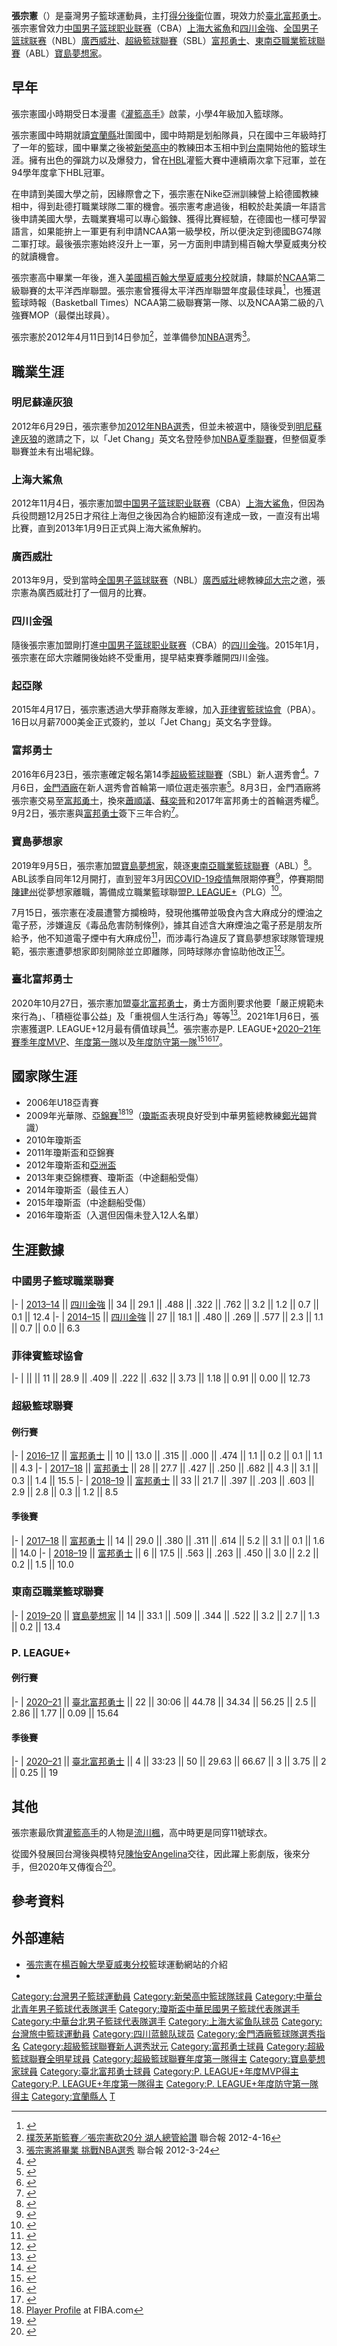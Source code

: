 {{Infobox basketball biography
| image =Jet chang basketball.jpg
| number = 3
| team = 臺北富邦勇士
| position = [[得分後衛|得分後衛]] 
| league = [[P._LEAGUE+|P. LEAGUE+]]<br>[[東南亞職業籃球聯賽|東南亞職業籃球聯賽]]
| birth_date = {{birth date and age|1988|12|27}}
| birth_place = {{TWN}}[[宜蘭縣|宜蘭縣]]
| nationality = {{ROC}}
| height_m = 1.92
| weight_kg = 88
| draft_league = SBL
| draft_year = 2016
| draft_round = 1
| draft_pick = 1
| draft_team = [[金門酒廠籃球隊|金門酒廠]]
| highschool = [[臺南市私立新榮高級中學|臺南市私立新榮高級中學]]
| college = [[楊百翰大学夏威夷分校|楊百翰大学夏威夷分校]]
| career_start = 2012
| years1 = 2012–2013
| team1 = [[上海大鯊魚|上海大鯊魚]]
| years2 = 2013
| team2 = [[廣西威壯|廣西威壯]]
| years3 = 2013–2015
| team3 = [[四川金強|四川金強]]
| years4 = 2015
| team4 = {{tsl|en|Kia Carnival (PBA team)|起亞隊}}
| years5 = 2016–2019
| team5 = [[富邦勇士|富邦勇士]]
| years6 = 2019–2020
| team6 = [[寶島夢想家|寶島夢想家]]
| years7 = 2020–至今
| team7 = [[臺北富邦勇士|臺北富邦勇士]]
| awards = 
* 2×[[P._LEAGUE+總冠軍|P. LEAGUE+總冠軍]]（[[2021年P._LEAGUE+總冠軍賽|2021]]–[[2022年P._LEAGUE+總冠軍賽|2022]]）
* [[P._LEAGUE+年度MVP|P. LEAGUE+年度MVP]]（[[2020–21年P._LEAGUE+賽季|2021]]）
* [[P._LEAGUE+年度第一隊|P. LEAGUE+年度第一隊]]（[[2020–21年P._LEAGUE+賽季|2021]]）
* [[P._LEAGUE+年度防守第一隊|P. LEAGUE+年度防守第一隊]]（[[2020–21年P._LEAGUE+賽季|2021]]）
* [[超級籃球聯賽總冠軍|超級籃球聯賽總冠軍]]（[[第十六季超級籃球聯賽冠軍賽|2019]]）
* 2×[[超級籃球聯賽全明星賽|超級籃球聯賽全明星賽]]（[[2018年超級籃球聯賽明星賽|2018]]、[[2019年超級籃球聯賽明星賽|2019]]）
* [[超級籃球聯賽年度第一隊|超級籃球聯賽年度第一隊]]（[[第十五季超級籃球聯賽|2018]]）
}}
'''張宗憲'''（{{bd|1988年|12月27日||}}）是臺灣男子籃球運動員，主打[[得分後衛|得分後衛]]位置，現效力於[[臺北富邦勇士|臺北富邦勇士]]。張宗憲曾效力[[中国男子篮球职业联赛|中国男子篮球职业联赛]]（CBA）[[上海大鯊魚|上海大鯊魚]]和[[四川金強|四川金強]]、[[全国男子篮球联赛|全国男子篮球联赛]]（NBL）[[廣西威壯|廣西威壯]]、[[超級籃球聯賽|超級籃球聯賽]]（SBL）[[富邦勇士|富邦勇士]]、[[東南亞職業籃球聯賽|東南亞職業籃球聯賽]]（ABL）[[寶島夢想家|寶島夢想家]]。

==早年==
張宗憲國小時期受日本漫畫《[[灌籃高手|灌籃高手]]》啟蒙，小學4年級加入籃球隊。

張宗憲國中時期就讀[[宜蘭縣|宜蘭縣]]壯圍國中，國中時期是划船隊員，只在國中三年級時打了一年的籃球，國中畢業之後被[[新榮高中|新榮高中]]的教練田本玉相中到[[台南|台南]]開始他的籃球生涯。擁有出色的彈跳力以及爆發力，曾在[[HBL|HBL]]灌籃大賽中連續兩次拿下冠軍，並在94學年度拿下HBL冠軍。

在申請到美國大學之前，因緣際會之下，張宗憲在Nike亞洲訓練營上給德國教練相中，得到赴德打職業球隊二軍的機會。張宗憲考慮過後，相較於赴美讀一年語言後申請美國大學，去職業賽場可以專心鍛鍊、獲得比賽經驗，在德國也一樣可學習語言，如果能拚上一軍更有利申請NCAA第一級學校，所以便決定到德國BG74隊二軍打球。最後張宗憲始終沒升上一軍，另一方面則申請到楊百翰大學夏威夷分校的就讀機會。

張宗憲高中畢業一年後，進入[[美國|美國]][[楊百翰大學夏威夷分校|楊百翰大學夏威夷分校]]就讀，隸屬於[[NCAA|NCAA]]第二級聯賽的太平洋西岸聯盟。張宗憲曾獲得太平洋西岸聯盟年度最佳球員<ref>{{cite news |url=http://www.ncaa.com/news/basketball-men/2011-03-26/hollow-victory |title=Hollow victory |first=Brian |last=Lester |work=[[National_Collegiate_Athletic_Association|NCAA.com]] |date=March 26, 2011 |accessdate=September 23, 2011 |archive-url=https://web.archive.org/web/20120923155530/http://www.ncaa.com/news/basketball-men/2011-03-26/hollow-victory |archive-date=2012-09-23 |dead-url=yes }}</ref>，也獲選籃球時報（Basketball Times）NCAA第二級聯賽第一隊、以及NCAA第二級的八強賽MOP（最傑出球員）。

張宗憲於2012年4月11日到14日參加{{tsl|en|Portsmouth Invitational Tournament|朴茨茅斯籃球賽}}<ref>[http://udn.com/NEWS/SPORTS/SP7/7030251.shtml 樸茨茅斯籃賽／張宗憲砍20分 湖人總管給讚] 聯合報 2012-4-16</ref>，並準備參加[[NBA|NBA]]選秀<ref>[http://udn.com/NEWS/SPORTS/SP7/6984312.shtml 張宗憲將畢業 挑戰NBA選秀] 聯合報 2012-3-24</ref>。

== 職業生涯 ==
=== 明尼蘇達灰狼 ===
2012年6月29日，張宗憲參加[[2012年NBA選秀|2012年NBA選秀]]，但並未被選中，隨後受到[[明尼蘇達灰狼|明尼蘇達灰狼]]的邀請之下，以「Jet Chang」英文名登陸參加[[NBA夏季聯賽|NBA夏季聯賽]]，但整個夏季聯賽並未有出場紀錄。

=== 上海大鯊魚 ===
2012年11月4日，張宗憲加盟[[中国男子篮球职业联赛|中国男子篮球职业联赛]]（CBA）[[上海大鯊魚|上海大鯊魚]]，但因為兵役問題12月25日才飛往上海但之後因為合約細節沒有達成一致，一直沒有出場比賽，直到2013年1月9日正式與上海大鯊魚解約。

=== 廣西威壯 ===
2013年9月，受到當時[[全国男子篮球联赛|全国男子篮球联赛]]（NBL）[[廣西威壯|廣西威壯]]總教練[[邱大宗|邱大宗]]之邀，張宗憲為廣西威壯打了一個月的比賽。

=== 四川金强 ===
隨後張宗憲加盟剛打進[[中国男子篮球职业联赛|中国男子篮球职业联赛]]（CBA）的[[四川金強|四川金強]]。2015年1月，張宗憲在邱大宗離開後始終不受重用，提早結束賽季離開四川金強。

=== 起亞隊 ===
2015年4月17日，張宗憲透過大學菲裔隊友{{link-en|Virgil Buensuceso|JR Buensuceso}}牽線，加入[[菲律賓籃球協會|菲律賓籃球協會]]（PBA）{{tsl|en|Kia Carnival (PBA team)|起亞隊}}。16日以月薪7000美金正式簽約，並以「Jet Chang」英文名字登錄。

=== 富邦勇士 ===
2016年6月23日，張宗憲確定報名第14季[[超級籃球聯賽|超級籃球聯賽]]（SBL）新人選秀會<ref>{{cite news |author1=林岳甫 |title=張宗憲確定投身SBL選秀 胡瓏貿尚未決定 |url=https://sports.ltn.com.tw/news/breakingnews/1739490 |accessdate=2021-07-11 |work=自由時報 |date=2016-06-23 |archive-date=2021-07-13 |archive-url=https://web.archive.org/web/20210713190959/https://sports.ltn.com.tw/news/breakingnews/1739490 |dead-url=no }}</ref>。7月6日，[[金門酒廠籃球隊|金門酒廠]]在新人選秀會首輪第一順位選走張宗憲<ref>{{cite news|author1=沈明璁|title=不負眾望　金酒選「噴射機」張宗憲當狀元|url=http://www.nownews.com/n/2016/07/06/2159870|accessdate=2016-07-06|agency=NOWnews|date=2016-07-06}}</ref>。8月3日，金門酒廠將張宗憲交易至[[富邦勇士|富邦勇士]]，換來[[蕭順議|蕭順議]]、[[蘇奕晉|蘇奕晉]]和2017年富邦勇士的首輪選秀權<ref>{{cite news |author1=林岳甫 |title=富邦勇士又有大動作 從金酒盤來張宗憲 |url=https://sports.ltn.com.tw/news/breakingnews/1783824 |accessdate=2021-07-11 |work=自由時報 |date=2016-08-03 |archive-date=2021-07-13 |archive-url=https://web.archive.org/web/20210713093050/https://sports.ltn.com.tw/news/breakingnews/1783824 |dead-url=no }}</ref>。9月2日，張宗憲與[[富邦勇士|富邦勇士]]簽下三年合約<ref>{{cite news |author1=杜奕君 |title=張宗憲3年合約入富邦勇士 陳建州盼他每場殺爆對手 |url=https://sports.ettoday.net/news/768092 |accessdate=2021-07-11 |work=ETtoday |date=2016-09-02 |archive-date=2021-07-11 |archive-url=https://web.archive.org/web/20210711110446/https://sports.ettoday.net/news/768092 |dead-url=no }}</ref>。

=== 寶島夢想家 ===
2019年9月5日，張宗憲加盟[[寶島夢想家|寶島夢想家]]，競逐[[東南亞職業籃球聯賽|東南亞職業籃球聯賽]]（ABL）<ref>{{cite news|title=張宗憲換跑道　改飛夢想家|url=https://tsna.com/article/29330|publisher=TSNA|date=2019-09-05|accessdate=2021-07-11}}</ref>。ABL該季自同年12月開打，直到翌年3月因[[COVID-19疫情|COVID-19疫情]]無限期停賽<ref>{{cite news|url=https://www.ltsports.com.tw/article/139242|title=無限期停賽　洋將紛紛找尋新出路|publisher=麗臺運動報|author=何燁樺|date=2020-03-27|accessdate=2021-05-07|archive-date=2021-01-29|archive-url=https://web.archive.org/web/20210129092315/https://www.ltsports.com.tw/article/139242|dead-url=no}}</ref>，停賽期間[[陳建州|陳建州]]從夢想家離職，籌備成立職業籃球聯盟[[P._LEAGUE+|P. LEAGUE+]]（PLG）<ref>{{cite news|url=https://www.ltsports.com.tw/article/140281|title=陳建州籌組台灣新職業聯盟　寶島夢想家等４隊組成|publisher=麗臺運動報|author=何燁樺|date=2020-07-08|accessdate=2021-05-07|archive-date=2021-05-07|archive-url=https://web.archive.org/web/20210507122557/https://www.ltsports.com.tw/article/140281|dead-url=no}}</ref>。

7月15日，張宗憲在凌晨遭警方攔檢時，發現他攜帶並吸食內含大麻成分的煙油之電子菸，涉嫌違反《毒品危害防制條例》，據其自述含大麻煙油之電子菸是朋友所給予，他不知道電子煙中有大麻成份<ref>{{cite news|title=「台灣噴射機」認了吸大麻　夢想家張宗憲：派對朋友塞電子煙給我|url=https://www.ettoday.net/news/20200715/1760982.htm|author=劉昌松|publisher=ETtoday|date=2020-07-15}}</ref>，而涉毒行為違反了寶島夢想家球隊管理規範，張宗憲遭夢想家即刻開除並立即離隊，同時球隊亦會協助他改正<ref name="ltn3229158">{{cite web|author=林岳甫|url=https://sports.ltn.com.tw/news/breakingnews/3229158|title=「台灣噴射機」張宗憲涉毒 夢想家：開除、立即離隊|work=自由時報|date=2020-07-15|accessdate=2020-07-15|archive-url=https://web.archive.org/web/20201122073636/https://sports.ltn.com.tw/news/breakingnews/3229158|archive-date=2020-11-22|dead-url=no}}</ref>。

=== 臺北富邦勇士 ===
2020年10月27日，張宗憲加盟[[臺北富邦勇士|臺北富邦勇士]]，勇士方面則要求他要「嚴正規範未來行為」、「積極從事公益」及「重視個人生活行為」等等<ref>{{cite news|url=https://udn.com/news/story/7003/4967631|title=約法三章給機會 富邦迎接張宗憲回歸|publisher=聯合報|via=聯合新聞網|author=曾思儒|date=2020-10-27|accessdate=2021-05-07|archive-date=2021-05-07|archive-url=https://web.archive.org/web/20210507154749/https://udn.com/news/story/7003/4967631|dead-url=no}}</ref>。2021年1月6日，張宗憲獲選P. LEAGUE+12月最有價值球員<ref>{{cite press release |title=臺北富邦勇士張宗憲 聯盟史上第一位單月最有價值球員 |url=https://pleagueofficial.com/news-detail/14 |accessdate=2021-01-06 |publisher=P. LEAGUE+ |date=2021-01-06 |archive-date=2021-02-07 |archive-url=https://web.archive.org/web/20210207132324/https://pleagueofficial.com/news-detail/14 |dead-url=no }}</ref>。張宗憲亦是P. LEAGUE+[[2020–21年P._LEAGUE+賽季|2020–21年賽季]][[P._LEAGUE+年度MVP|年度MVP]]、[[P._LEAGUE+年度第一隊|年度第一隊]]以及[[P._LEAGUE+年度防守第一隊|年度防守第一隊]]<ref>{{cite press release |title=臺北富邦勇士最大贏家 張宗憲獲選年度MVP、塞瑟夫拿下年度洋將 |url=https://pleagueofficial.com/news-detail/71 |accessdate=2021-05-03 |publisher=P. LEAGUE+ |date=2021-05-03 |archive-date=2021-05-10 |archive-url=https://web.archive.org/web/20210510092020/https://pleagueofficial.com/news-detail/71 |dead-url=no }}</ref><ref>{{cite press release |title=年度第一隊 四隊皆有球員入選 |url=https://pleagueofficial.com/news-detail/72 |accessdate=2021-05-03 |publisher=P. LEAGUE+ |date=2021-05-03 |archive-date=2021-05-03 |archive-url=https://web.archive.org/web/20210503071754/https://pleagueofficial.com/news-detail/72 |dead-url=no }}</ref><ref>{{cite press release |title=籃板阻攻兼備制霸禁區 新竹街口攻城獅塔壁獲選年度防守球員 |url=https://pleagueofficial.com/news-detail/70 |accessdate=2021-05-03 |publisher=P. LEAGUE+ |date=2021-04-26 |archive-date=2021-05-10 |archive-url=https://web.archive.org/web/20210510091953/https://pleagueofficial.com/news-detail/70 |dead-url=no }}</ref>。

== 國家隊生涯 ==
*2006年U18亞青賽
*2009年光華隊、[[2009年亞洲籃球錦標賽|亞錦賽]]<ref>[http://china2009.fiba.com/pages/eng/fe/09/fascm/player/p/pid/79158/sid/7038/tid/370/profile.html Player Profile] {{Wayback|url=http://china2009.fiba.com/pages/eng/fe/09/fascm/player/p/pid/79158/sid/7038/tid/370/profile.html |date=20090815132608 }} at FIBA.com</ref><ref>{{Cite web |url=http://archive.fiba.com/pages/eng/fa/player/p/pid/79158/sid/7038/tid/370/_/2009_FIBA_Asia_Championship_for_Men/index.html |title=FIBA Archive |access-date=2012-04-16 |archive-date=2012-03-22 |archive-url=https://web.archive.org/web/20120322151020/http://archive.fiba.com/pages/eng/fa/player/p/pid/79158/sid/7038/tid/370/_/2009_FIBA_Asia_Championship_for_Men/index.html |dead-url=no }}</ref>（[[瓊斯盃|瓊斯盃]]表現良好受到中華男籃總教練[[鄭光錫|鄭光錫]]賞識）
*2010年瓊斯盃
*2011年瓊斯盃和亞錦賽
*2012年瓊斯盃和[[亞洲盃籃球錦標賽|亞洲盃]]
*2013年東亞錦標賽、瓊斯盃（中途翻船受傷）
*2014年瓊斯盃（最佳五人）
*2015年瓊斯盃（中途翻船受傷）
*2016年瓊斯盃（入選但因傷未登入12人名單）

== 生涯數據 ==
{{Basketball player statistics legend}}

=== 中國男子籃球職業聯賽 ===
{{Basketball player statistics start|no-league=yes|2P=yes}}
|-
| [[2013-14年中国男子篮球职业联赛|2013–14]] || [[四川金強|四川金強]] || 34 || 29.1 || .488 || .322 || .762 || 3.2 || 1.2 || 0.7 || 0.1 || 12.4
|-
| [[2014-15年中国男子篮球职业联赛|2014–15]] || [[四川金強|四川金強]] || 27 || 18.1 || .480 || .269 || .577 || 2.3 || 1.1 || 0.7 || 0.0 || 6.3
{{s-end}}

=== 菲律賓籃球協會 ===
{{Basketball player statistics start|no-league=yes|2P=yes}}
|-
| {{tsl|en|2014–15 PBA season|2014–15年菲律賓籃球協會賽季|2014–15}} || {{tsl|en|2014–15 Kia Carnival season|2014–15年起亞隊賽季|起亞隊}} || 11 || 28.9 || .409 || .222 || .632 || 3.73 || 1.18 || 0.91 || 0.00 || 12.73
{{s-end}}

=== 超級籃球聯賽 ===
==== 例行賽 ====
{{Basketball player statistics start|no-league=yes|2P=yes}}
|-
| [[第十四季超級籃球聯賽|2016–17]] || [[富邦勇士|富邦勇士]] || 10 || 13.0 || .315 || .000 || .474 || 1.1 || 0.2 || 0.1 || 1.1 || 4.3
|-
| [[第十五季超級籃球聯賽|2017–18]] || [[富邦勇士|富邦勇士]] || 28 || 27.7 || .427 || .250 || .682 || 4.3 || 3.1 || 0.3 || 1.4 || 15.5
|-
| [[第十六季超級籃球聯賽|2018–19]] || [[富邦勇士|富邦勇士]] || 33 || 21.7 || .397 || .203 || .603 || 2.9 || 2.8 || 0.3 || 1.2 || 8.5
{{s-end}}

==== 季後賽 ====
{{Basketball player statistics start|no-league=yes|2P=yes}}
|-
| [[第十五季超級籃球聯賽季後賽|2017–18]] || [[富邦勇士|富邦勇士]] || 14 || 29.0 || .380 || .311 || .614 || 5.2 || 3.1 || 0.1 || 1.6 || 14.0
|-
| [[第十六季超級籃球聯賽季後賽|2018–19]] || [[富邦勇士|富邦勇士]] || 6 || 17.5 || .563 || .263 || .450 || 3.0 || 2.2 || 0.2 || 1.5 || 10.0
{{s-end}}

=== 東南亞職業籃球聯賽 ===
{{Basketball player statistics start|no-league=yes|2P=yes}}
|-
| [[2019–20年東南亞職業籃球聯賽賽季|2019–20]] || [[寶島夢想家|寶島夢想家]] || 14 || 33.1 || .509 || .344 || .522 || 3.2 || 2.7 || 1.3 || 0.2 || 13.4
{{s-end}}

=== P. LEAGUE+ ===
==== 例行賽 ====
{{Basketball player statistics start|no-league=yes|2P=yes}}
|-
| [[2020–21年P._LEAGUE+賽季|2020–21]] || [[2020–21年臺北富邦勇士賽季|臺北富邦勇士]] || 22 || 30:06 || 44.78 || 34.34 || 56.25 || 2.5 || 2.86 || 1.77 || 0.09 || 15.64
{{s-end}}

==== 季後賽 ====
{{Basketball player statistics start|no-league=yes|2P=yes}}
|-
| [[2021年P._LEAGUE+季後賽|2020–21]] || [[2020–21年臺北富邦勇士賽季|臺北富邦勇士]] || 4 || 33:23 || 50 || 29.63 || 66.67 || 3 || 3.75 || 2 || 0.25 || 19
{{s-end}}

==其他==
張宗憲最欣賞[[灌籃高手|灌籃高手]]的人物是[[流川楓|流川楓]]，高中時更是同穿11號球衣。

從國外發展回台灣後與模特兒[[陳怡安|陳怡安]]Angelina交往，因此躍上影劇版，後來分手，但2020年又傳復合<ref>{{cite news|title=【獨家】辣模被爆甩ØZI吸回舊愛　黏球星張宗憲上遊艇極樂出海|url=https://tw.appledaily.com/entertainment/20200709/6XFD32HSEJHXKVR2K5DPSPFJKQ/|publisher=[[蘋果日報|蘋果日報]]|date=2020-07-09}}</ref>。

==參考資料==
{{reflist}}

==外部連結==
* [https://web.archive.org/web/20120402213141/http://sports.byuh.edu/node/1190 張宗憲]在[[楊百翰大學夏威夷分校|楊百翰大學夏威夷分校]]籃球運動網站的介紹
* {{facebook|jetchang1988}}
{{PLG球員資料|plg=54}}

{{臺北富邦勇士現役球員名單}}
{{Navboxes|list=
{{第十四季超級籃球聯賽新人選秀會}}
{{PLG年度MVP}}
{{PLG年度第一隊}}
{{PLG年度防守第一隊}}
{{超級籃球聯賽選秀狀元}}
{{超級籃球聯賽年度第一隊}}
{{富邦勇士第十六季超級籃球聯賽總冠軍}}
{{臺北富邦勇士2020–21年賽季PLG總冠軍}}
{{臺北富邦勇士2021–22年賽季PLG總冠軍}}
}}
{{Navboxes|title=國手資歷|list=
{{Navboxes|title=青年級|list=
{{2006年亞青賽中華臺北男子籃球代表隊}}
}}
{{Navboxes|title=成人級|list=
{{2009年亞洲錦標賽中華臺北男子籃球代表隊}}
{{2010年亞洲史坦克維奇盃中華臺北男子籃球代表隊}}
{{2011年亞洲錦標賽中華臺北男子籃球代表隊}}
{{2012年亞洲盃中華臺北男子籃球代表隊}}
{{2013年東亞錦標賽中華臺北男子籃球代表隊}}
}}
{{Navboxes|title=瓊斯盃|list=
{{2009年瓊斯盃光華男子籃球代表隊}}
{{2010年瓊斯盃中華男子籃球代表隊}}
{{2011年瓊斯盃中華男子籃球代表隊}}
{{2012年瓊斯盃中華男子籃球代表隊}}
{{2013年瓊斯盃中華男子籃球代表隊}}
{{2014年瓊斯盃中華藍男子籃球代表隊}}
{{2015年瓊斯盃中華藍男子籃球代表隊}}
{{2016年瓊斯盃中華藍男子籃球代表隊}}
}}
}}
{{DEFAULTSORT:Chang}}
[[Category:台灣男子籃球運動員|Category:台灣男子籃球運動員]]
[[Category:新榮高中籃球隊球員|Category:新榮高中籃球隊球員]]
[[Category:中華台北青年男子籃球代表隊選手|Category:中華台北青年男子籃球代表隊選手]]
[[Category:瓊斯盃中華民國男子籃球代表隊選手|Category:瓊斯盃中華民國男子籃球代表隊選手]]
[[Category:中華台北男子籃球代表隊選手|Category:中華台北男子籃球代表隊選手]]
[[Category:上海大鲨鱼队球员|Category:上海大鲨鱼队球员]]
[[Category:台灣旅中籃球運動員|Category:台灣旅中籃球運動員]]
[[Category:四川蓝鲸队球员|Category:四川蓝鲸队球员]]
[[Category:金門酒廠籃球隊選秀指名|Category:金門酒廠籃球隊選秀指名]]
[[Category:超級籃球聯賽新人選秀狀元|Category:超級籃球聯賽新人選秀狀元]]
[[Category:富邦勇士球員|Category:富邦勇士球員]]
[[Category:超級籃球聯賽全明星球員|Category:超級籃球聯賽全明星球員]]
[[Category:超級籃球聯賽年度第一隊得主|Category:超級籃球聯賽年度第一隊得主]]
[[Category:寶島夢想家球員|Category:寶島夢想家球員]]
[[Category:臺北富邦勇士球員|Category:臺北富邦勇士球員]]
[[Category:P._LEAGUE+年度MVP得主|Category:P. LEAGUE+年度MVP得主]]
[[Category:P._LEAGUE+年度第一隊得主|Category:P. LEAGUE+年度第一隊得主]]
[[Category:P._LEAGUE+年度防守第一隊得主|Category:P. LEAGUE+年度防守第一隊得主]]
[[Category:宜蘭縣人|Category:宜蘭縣人]]
[[Category:張姓|T]]